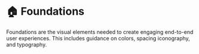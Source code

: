 
# 🏠 Foundations

Foundations are the visual elements needed to create engaging end-to-end user experiences. This includes guidance on colors, spacing iconography, and typography.
 
<br/>

<Cards>
  <Card  title="♿️ Accessibility" href="/documentation/foundations/accessibility" />
  <Card  title="🔗 Design Tokens" href="/documentation/foundations/design-tokens" />
  <Card  title="🎨 Color" href="/documentation/foundations/color" />
  <Card  title="🪜 Scale" href="/documentation/foundations/scale" />
  <Card  title="🖋️ typography" href="/documentation/foundations/typography" />
  <Card  title="🦸‍♂️ Iconography" href="/documentation/foundations/iconography" />
</Cards>